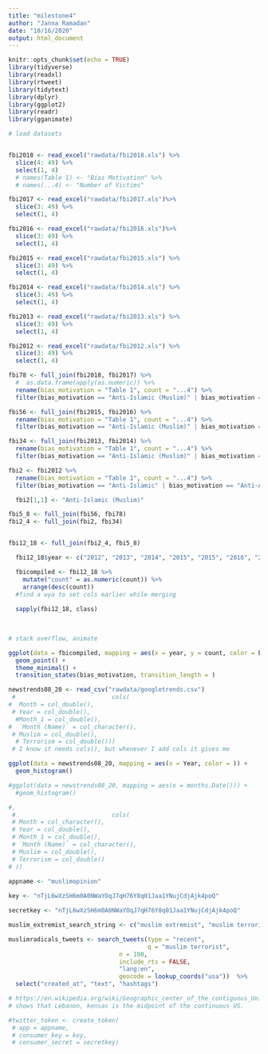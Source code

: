 ```yaml
---
title: "milestone4"
author: "Janna Ramadan"
date: "10/16/2020"
output: html_document
---
```


```r
knitr::opts_chunk$set(echo = TRUE)
library(tidyverse)
library(readxl)
library(rtweet)
library(tidytext)
library(dplyr)
library(ggplot2)
library(readr)
library(gganimate)
```


```r
# load datasets


fbi2018 <- read_excel("rawdata/fbi2018.xls") %>%
  slice(4: 49) %>%
  select(1, 4) 
  # names(Table 1) <- "Bias Motivation" %>%
  # names(...4) <- "Number of Victims"

fbi2017 <- read_excel("rawdata/fbi2017.xls")%>%
  slice(3: 49) %>%
  select(1, 4)

fbi2016 <- read_excel("rawdata/fbi2016.xls")%>%
  slice(3: 49) %>%
  select(1, 4)

fbi2015 <- read_excel("rawdata/fbi2015.xls") %>%
  slice(3: 49) %>%
  select(1, 4)

fbi2014 <- read_excel("rawdata/fbi2014.xls") %>%
  slice(3: 49) %>%
  select(1, 4)

fbi2013 <- read_excel("rawdata/fbi2013.xls") %>%
  slice(3: 49) %>%
  select(1, 4)

fbi2012 <- read_excel("rawdata/fbi2012.xls") %>%
  slice(3: 49) %>%
  select(1, 4)

```

```r
fbi78 <- full_join(fbi2018, fbi2017) %>%
  #  as.data.frame(apply(as.numeric)) %>%
  rename(bias_motivation = "Table 1", count = "...4") %>%
  filter(bias_motivation == "Anti-Islamic (Muslim)" | bias_motivation == "Anti-Arab") 

fbi56 <- full_join(fbi2015, fbi2016) %>%
  rename(bias_motivation = "Table 1", count = "...4") %>%
  filter(bias_motivation == "Anti-Islamic (Muslim)" | bias_motivation == "Anti-Arab") 

fbi34 <- full_join(fbi2013, fbi2014) %>%
  rename(bias_motivation = "Table 1", count = "...4") %>%
  filter(bias_motivation == "Anti-Islamic (Muslim)" | bias_motivation == "Anti-Arab") 

fbi2 <- fbi2012 %>%
  rename(bias_motivation = "Table 1", count = "...4") %>%
  filter(bias_motivation == "Anti-Islamic" | bias_motivation == "Anti-Arab")

  fbi2[1,1] <- "Anti-Islamic (Muslim)"

fbi5_8 <- full_join(fbi56, fbi78)
fbi2_4 <- full_join(fbi2, fbi34)


fbi12_18 <- full_join(fbi2_4, fbi5_8)

  fbi12_18$year <- c("2012", "2013", "2014", "2015", "2015", "2016", "2016", "2018", "2018", "2017", "2017")

  fbicompiled <- fbi12_18 %>%
    mutate("count" = as.numeric(count)) %>%
    arrange(desc(count))
  #find a wya to set cols earlier while merging
    
  sapply(fbi12_18, class)
    
  
```

```r
# stack overflow, animate

ggplot(data = fbicompiled, mapping = aes(x = year, y = count, color = bias_motivation)) +
  geom_point() +
  theme_minimal() +
  transition_states(bias_motivation, transition_length = )
```

```r
newstrends08_20 <- read_csv("rawdata/googletrends.csv")
 #                           cols(
#  Month = col_double(),
 # Year = col_double(),
  #Month_1 = col_double(),
#  `Month (Name)` = col_character(),
 # Muslim = col_double(),
  # Terrorism = col_double()))
 # I know it needs cols(), but whenever I add cols it gives me 

ggplot(data = newstrends08_20, mapping = aes(x = Year, color = )) +
  geom_histogram()
```


```r

#ggplot(data = newstrends08_20, mapping = aes(x = months.Date())) +
  #geom_histogram()

#, 
 #                           cols(
 # Month = col_character(),
 # Year = col_double(),
 # Month_1 = col_double(),
 # `Month (Name)` = col_character(),
 # Muslim = col_double(),
 # Terrorism = col_double()
# ))
```








```r
appname <- "muslimopinion"
  
key <- "nTjL6wXzSH6m0A0NWaYOqJ7qH76Y8q01Jaa1YNujCdjAjk4poQ"

secretkey <- "nTjL6wXzSH6m0A0NWaYOqJ7qH76Y8q01Jaa1YNujCdjAjk4poQ"

muslim_extremist_search_string <- c("muslim extremist", "muslim terrorist", "muslim radical")

muslimradicals_tweets <- search_tweets(type = "recent", 
                                       q = "muslim terrorist",
                               n = 100, 
                               include_rts = FALSE,
                               "lang:en",
                               geocode = lookup_coords("usa"))  %>%
  select("created_at", "text", "hashtags")

# https://en.wikipedia.org/wiki/Geographic_center_of_the_contiguous_United_States
# shows that Lebanon, kensas is the midpoint of the continuous US.

#twitter_token <- create_token(
 # app = appname,
 # consumer_key = key,
 # consumer_secret = secretkey)
```

